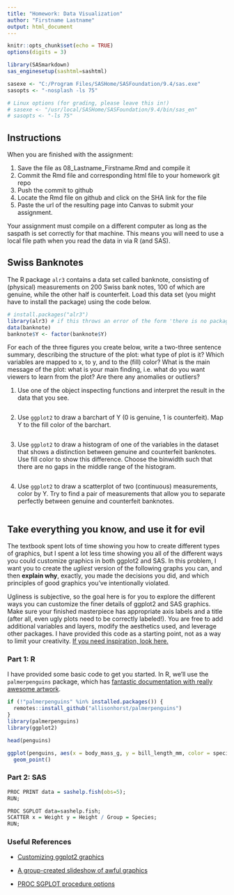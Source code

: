 ```yaml
---
title: "Homework: Data Visualization"
author: "Firstname Lastname"
output: html_document
---
```


```r
knitr::opts_chunk$set(echo = TRUE)
options(digits = 3)
```

```r

library(SASmarkdown)
sas_enginesetup(sashtml=sashtml)

sasexe <- "C:/Program Files/SASHome/SASFoundation/9.4/sas.exe"
sasopts <- "-nosplash -ls 75"

# Linux options (for grading, please leave this in!)
# sasexe <- "/usr/local/SASHome/SASFoundation/9.4/bin/sas_en"
# sasopts <- "-ls 75"
```

## Instructions

When you are finished with the assignment:

1. Save the file as 08_Lastname_Firstname.Rmd and compile it
2. Commit the Rmd file and corresponding html file to your homework git repo
3. Push the commit to github
4. Locate the Rmd file on github and click on the SHA link for the file
5. Paste the url of the resulting page into Canvas to submit your assignment.

Your assignment must compile on a different computer as long as the saspath is set correctly for that machine.
This means you will need to use a local file path when you read the data in via R (and SAS).

## Swiss Banknotes

The R package `alr3` contains a data set called banknote, consisting of (physical) measurements on 200 Swiss bank notes, 100 of which are genuine, while the other half is counterfeit. Load this data set (you might have to install the package) using the code below. 

```r
# install.packages("alr3")
library(alr3) # if this throws an error of the form 'there is no package called alr3', uncomment the line above, run it once, then comment the line out again and run the code chunk again.
data(banknote)
banknote$Y <- factor(banknote$Y)
```

For each of the three figures you create below, write a two-three sentence summary, describing the structure of the plot: what type of plot is it? Which variables are mapped to x, to y, and to the (fill) color? What is the main message of the plot: what is your main finding, i.e. what do you want viewers to learn from the plot? Are there any anomalies or outliers?

1. Use one of the object inspecting functions and interpret the result in the data that you see.
```r
```
2. Use `ggplot2` to draw a barchart of Y (0 is genuine, 1 is counterfeit). Map Y to the fill color of the barchart.
```r
```
3. Use `ggplot2` to draw a histogram of one of the variables in the dataset that shows a distinction between genuine and counterfeit banknotes. Use fill color to show this difference. Choose the binwidth such that there are no gaps in the middle range of the histogram.
```r
```
4. Use `ggplot2` to draw a scatterplot of two (continuous) measurements, color by Y. Try to find a pair of measurements that allow you to separate perfectly between genuine and counterfeit banknotes.
```r
```

## Take everything you know, and use it for evil

The textbook spent lots of time showing you how to create different types of graphics, but I spent a lot less time showing you all of the different ways you could customize graphics in both ggplot2 and SAS. In this problem, I want you to create the *ugliest* version of the following graphs you can, and then **explain why**, exactly, you made the decisions you did, and which principles of good graphics you've intentionally violated. 

Ugliness is subjective, so the goal here is for you to explore the different ways you can customize the finer details of ggplot2 and SAS graphics. Make sure your finished masterpiece has appropriate axis labels and a title (after all, even ugly plots need to be correctly labeled!). You are free to add additional variables and layers, modify the aesthetics used, and leverage other packages. I have provided this code as a starting point, not as a way to limit your creativity. [If you need inspiration, look here.](https://www.allisonhorst.com/post/do-your-worst/)

### Part 1: R
I have provided some basic code to get you started. In R, we'll use the `palmerpenguins` package, which has [fantastic documentation with really awesome artwork](https://allisonhorst.github.io/palmerpenguins/). 

```r
if (!"palmerpenguins" %in% installed.packages()) {
  remotes::install_github("allisonhorst/palmerpenguins")
}
library(palmerpenguins)
library(ggplot2)

head(penguins)

ggplot(penguins, aes(x = body_mass_g, y = bill_length_mm, color = species)) + 
  geom_point()
```

### Part 2: SAS

```r
PROC PRINT data = sashelp.fish(obs=5);
RUN;

PROC SGPLOT data=sashelp.fish;
SCATTER x = Weight y = Height / Group = Species;
RUN;
```


### Useful References

- [Customizing ggplot2 graphics](http://r-statistics.co/Complete-Ggplot2-Tutorial-Part2-Customizing-Theme-With-R-Code.html)

- [A group-created slideshow of awful graphics](https://docs.google.com/presentation/d/1ixRsGI8BWgT2zA5AbB61eMLUbJgObvBCZt-OnZDzvX4/edit?usp=sharing)

- [PROC SGPLOT procedure options](https://documentation.sas.com/?docsetId=grstatproc&docsetTarget=p1lcbd3lhs3t3bn1jk6d8sjt2yqx.htm&docsetVersion=9.4&locale=en)


